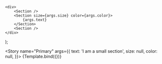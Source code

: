 

<Meta title="Layout/Section" component={Section} />

	<div>
		<Section />
		<Section size={args.size} color={args.color}>
			{args.text}
		</Section>
		<Section />
	</div>
);

<Story
	name="Primary"
	args={{
		text: 'I am a small section',
		size: null,
		color: null,
	}}>
	{Template.bind({})}
</Story>
